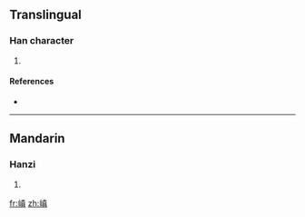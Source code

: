 ==Translingual==

===Han character===
{{Han char|rn=46|rad=山|as=10|sn=13|four=|canj=山十月金 (UJBC)}}

# {{defn|Han|sort=山10}}

====References====
* {{Han ref|kx=0317.410|dkj=08361|dj=0618.090|hdz=10790.010|uh=5D6E|ud=23918}}

----

==Mandarin==

===Hanzi===
{{cmn-hanzi|pin=[[diān]] ([[dian1]])|wg=tien<sup>1</sup>}}

# {{defn|Mandarin|sort=山10}}

[[fr:嵮]]
[[zh:嵮]]